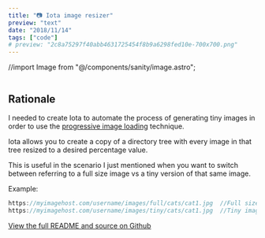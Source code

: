 ```yaml
---
title: "📷 Iota image resizer"
preview: "text"
date: "2018/11/14"
tags: ["code"]
# preview: "2c8a75297f40abb4631725454f8b9a6298fed10e-700x700.png"
---
```


//import Image from "@/components/sanity/image.astro";

<div style={{ textAlign: "center" }}>
  <Image
    url="2c8a75297f40abb4631725454f8b9a6298fed10e-700x700.png"
    resize="post"
    style={{ width: "100%", objectFit: "cover" }}
  />
</div>

## Rationale

I needed to create Iota to automate the process of generating tiny images in order to use the [progressive image loading](https://jmperezperez.com/medium-image-progressive-loading-placeholder/) technique.

Iota allows you to create a copy of a directory tree with every image in
that tree resized to a desired percentage value.

This is useful in the scenario I just mentioned when you want to switch
between referring to a full size image vs a tiny version of that same
image.

Example:

```cs
https://myimagehost.com/username/images/full/cats/cat1.jpg  //Full size image
https://myimagehost.com/username/images/tiny/cats/cat1.jpg  //Tiny image
```

[View the full README and source on Github](https://github.com/lokimckay/iota)
